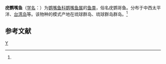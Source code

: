 {{Speciesbox 
| taxon = Scarus oedema
| authority = Snyder, 1909<ref name='id7845'>{{cite web| url =http://www.bioinfo.cn/db05/BjdwSpecies.php?action=view&id=7845| title =疣鹦嘴鱼| work =中国动物物种编目数据库| publisher =中国科学院微生物研究所| author =中国科学院动物研究所| accessdate =2009-04-16| deadurl =yes| archiveurl =https://web.archive.org/web/20160305013942/http://www.bioinfo.cn/db05/BjdwSpecies.php?action=view&id=7845| archivedate =2016-03-05}}</ref>
}}

'''疣鹦嘴鱼'''（[[学名|学名]]：{{lang|la|''Scarus oedema''}}）为[[鹦嘴鱼科|鹦嘴鱼科]][[鹦嘴鱼属|鹦嘴鱼属]]的[[鱼类|鱼类]]，俗名疣鹦哥鱼。分布于中西太平洋、[[台湾岛|台湾岛]]等。该物种的模式产地在琉球群岛、琉球群岛群岛。<ref name='id7845'/>

== 参考文献 ==
{{reflist}}

{{Wikispecies|Scarus oedema}}
{{Taxonbar|from=Q15233425}}

[[Category:鹦嘴鱼属|Y]]


{{鱸形目小作品}}